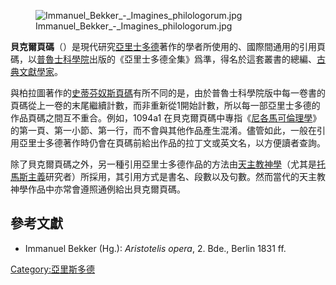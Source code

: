 {{No footnotes|time=2020-07-07T06:45:02+00:00}}
{{NoteTA|G1=People}}
[[Image:Immanuel_Bekker_-_Imagines_philologorum.jpg|thumb]]

'''貝克爾頁碼'''（{{lang-de|Bekker-Zählung}}）是現代研究[[亞里士多德|亞里士多德]]著作的學者所使用的、國際間通用的引用頁碼，以[[普魯士科學院|普魯士科學院]]出版的《亞里士多德全集》爲準，得名於這套叢書的總編、[[古典文獻學|古典文獻學家]]{{tsl|en|August Immanuel Bekker|奧古斯特·伊曼紐爾·貝克爾}}。

與柏拉圖著作的[[史蒂芬奴斯頁碼|史蒂芬奴斯頁碼]]有所不同的是，由於普魯士科學院版中每一卷書的頁碼從上一卷的末尾繼續計數，而非重新從1開始計數，所以每一部亞里士多德的作品頁碼之間互不重合。例如，1094a1 在貝克爾頁碼中專指《[[尼各馬可倫理學|尼各馬可倫理學]]》的第一頁、第一小節、第一行，而不會與其他作品產生混淆。儘管如此，一般在引用亞里士多德著作時仍會在頁碼前給出作品的拉丁文或英文名，以方便讀者查詢。

除了貝克爾頁碼之外，另一種引用亞里士多德作品的方法由[[天主教神學|天主教神學]]（尤其是[[托馬斯主義|托馬斯主義]]研究者）所採用，其引用方式是書名、段數以及句數。然而當代的天主教神學作品中亦常會遵照通例給出貝克爾頁碼。

==參考文獻==
* Immanuel Bekker (Hg.): ''Aristotelis opera'', 2. Bde., Berlin 1831 ff.

{{philosophy-stub}}

[[Category:亞里斯多德|Category:亞里斯多德]]